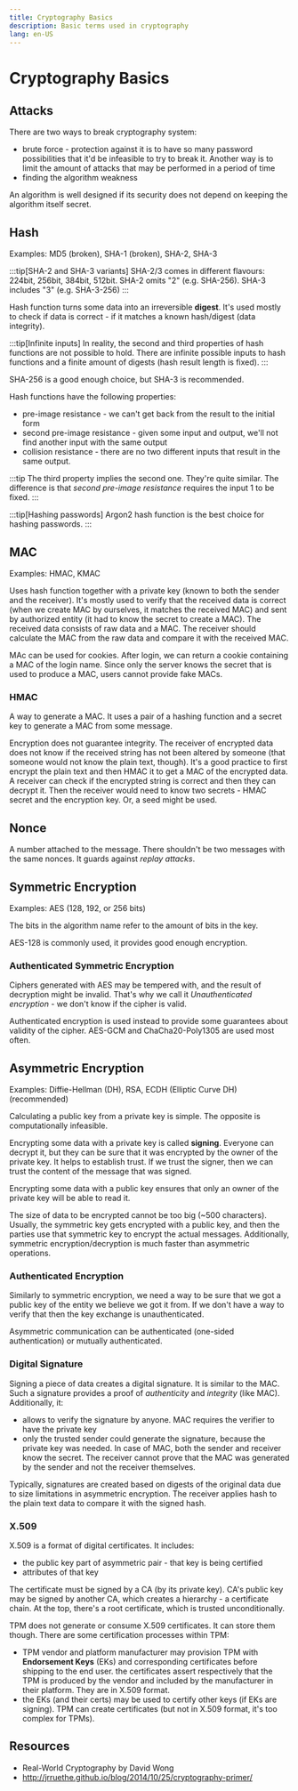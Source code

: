 ```yaml
---
title: Cryptography Basics
description: Basic terms used in cryptography
lang: en-US
---
```



# Cryptography Basics

## Attacks

There are two ways to break cryptography system:

- brute force - protection against it is to have so many password possibilities
  that it'd be infeasible to try to break it. Another way is to limit the amount
  of attacks that may be performed in a period of time
- finding the algorithm weakness

An algorithm is well designed if its security does not depend on keeping the
algorithm itself secret.

## Hash

Examples: MD5 (broken), SHA-1 (broken), SHA-2, SHA-3

:::tip[SHA-2 and SHA-3 variants]
SHA-2/3 comes in different flavours: 224bit, 256bit, 384bit, 512bit.
SHA-2 omits "2" (e.g. SHA-256).
SHA-3 includes "3" (e.g. SHA-3-256)
:::

Hash function turns some data into an irreversible **digest**. It's used mostly
to check if data is correct - if it matches a known hash/digest (data integrity).

:::tip[Infinite inputs]
In reality, the second and third properties of hash functions are not possible
to hold. There are infinite possible inputs to hash functions and a finite
amount of digests (hash result length is fixed).
:::

SHA-256 is a good enough choice, but SHA-3 is recommended.

Hash functions have the following properties:

- pre-image resistance - we can't get back from the result to the initial form
- second pre-image resistance - given some input and output, we'll not find
  another input with the same output
- collision resistance - there are no two different inputs that result in
  the same output.

:::tip
The third property implies the second one. They're quite similar. The difference
is that *second pre-image resistance* requires the input 1 to be fixed.
:::

:::tip[Hashing passwords]
Argon2 hash function is the best choice for hashing passwords.
:::

## MAC

Examples: HMAC, KMAC

Uses hash function together with a private key (known to both the sender and the
receiver). It's mostly used to verify that the received data is correct (when we
create MAC by ourselves, it matches the received MAC) and sent by authorized
entity (it had to know the secret to create a MAC). The received data consists
of raw data and a MAC. The receiver should calculate the MAC from the raw data
and compare it with the received MAC.

MAc can be used for cookies. After login, we can return a cookie containing a
MAC of the login name. Since only the server knows the secret that is used to
produce a MAC, users cannot provide fake MACs.

### HMAC

A way to generate a MAC. It uses a pair of a hashing function and a secret key
to generate a MAC from some message.

Encryption does not guarantee integrity. The receiver of encrypted data does not
know if the received string has not been altered by someone (that someone would
not know the plain text, though). It's a good practice to first encrypt the
plain text and then HMAC it to get a MAC of the encrypted data. A receiver can
check if the encrypted string is correct and then they can decrypt it. Then the
receiver would need to know two secrets - HMAC secret and the encryption key.
Or, a seed might be used.

## Nonce

A number attached to the message. There shouldn't be two messages with the same
nonces. It guards against *replay attacks*.

## Symmetric Encryption

Examples: AES (128, 192, or 256 bits)

The bits in the algorithm name refer to the amount of bits in the key.

AES-128 is commonly used, it provides good enough encryption.

### Authenticated Symmetric Encryption

Ciphers generated with AES may be tempered with, and the result of decryption
might be invalid. That's why we call it *Unauthenticated encryption* - we don't know if the cipher is valid.

Authenticated encryption is used instead to provide some guarantees about
validity of the cipher. AES-GCM and ChaCha20-Poly1305 are used most often.

## Asymmetric Encryption

Examples: Diffie-Hellman (DH), RSA, ECDH (Elliptic Curve DH) (recommended)

Calculating a public key from a private key is simple. The opposite is
computationally infeasible.

Encrypting some data with a private key is called **signing**. Everyone can
decrypt it, but they can be sure that it was encrypted by the owner of the
private key. It helps to establish trust. If we trust the signer, then we can
trust the content of the message that was signed.

Encrypting some data with a public key ensures that only an owner of the private
key will be able to read it.

The size of data to be encrypted cannot be too big (~500 characters). Usually,
the symmetric key gets encrypted with a public key, and then the parties use
that symmetric key to encrypt the actual messages. Additionally, symmetric
encryption/decryption is much faster than asymmetric operations.

### Authenticated Encryption

Similarly to symmetric encryption, we need a way to be sure that we got a public
key of the entity we believe we got it from. If we don't have a way to verify
that then the key exchange is unauthenticated.

Asymmetric communication can be authenticated (one-sided authentication) or
mutually authenticated.

### Digital Signature

Signing a piece of data creates a digital signature. It is similar to the MAC.
Such a signature provides a proof of *authenticity* and *integrity* (like MAC).
Additionally, it:

- allows to verify the signature by anyone. MAC requires the verifier to have
  the private key
- only the trusted sender could generate the signature, because the private key
  was needed. In case of MAC, both the sender and receiver know the secret. The
  receiver cannot prove that the MAC was generated by the sender and not the
  receiver themselves.

Typically, signatures are created based on digests of the original data due to
size limitations in asymmetric encryption. The receiver applies hash to the
plain text data to compare it with the signed hash.

### X.509

X.509 is a format of digital certificates. It includes:

- the public key part of asymmetric pair - that key is being certified
- attributes of that key

The certificate must be signed by a CA (by its private key). CA's public key may
be signed by another CA, which creates a hierarchy - a certificate chain. At the
top, there's a root certificate, which is trusted unconditionally.

TPM does not generate or consume X.509 certificates. It can store them though.
There are some certification processes within TPM:

- TPM vendor and platform manufacturer may provision TPM with **Endorsement
  Keys** (EKs) and corresponding certificates before shipping to the end user.
  the certificates assert respectively that the TPM is produced by the vendor
  and included by the manufacturer in their platform. They are in X.509 format.
- the EKs (and their certs) may be used to certify other keys (if EKs are
  signing). TPM can create certificates (but not in X.509 format, it's too
  complex for TPMs).

## Resources

- Real-World Cryptography by David Wong
- http://jrruethe.github.io/blog/2014/10/25/cryptography-primer/
